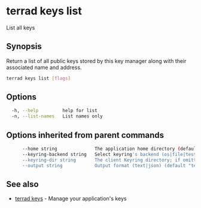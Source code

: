 # terrad keys list

List all keys

## Synopsis

Return a list of all public keys stored by this key manager
along with their associated name and address.

```sh Terrad
terrad keys list [flags]
```

## Options

```sh Terrad
  -h, --help         help for list
  -n, --list-names   List names only
```

## Options inherited from parent commands

```sh Terrad
      --home string              The application home directory (default "terra")
      --keyring-backend string   Select keyring's backend (os|file|test) (default "os")
      --keyring-dir string       The client Keyring directory; if omitted, the default 'home' directory will be used
      --output string            Output format (text|json) (default "text")
```

## See also

* [terrad keys](terrad_keys.mdx)	 - Manage your application's keys


